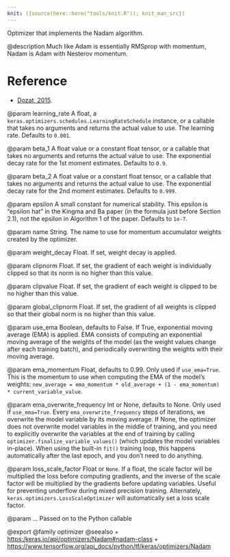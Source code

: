 ```yaml
---
knit: ({source(here::here("tools/knit.R")); knit_man_src})
---
```

Optimizer that implements the Nadam algorithm.

@description
Much like Adam is essentially RMSprop with momentum, Nadam is Adam with
Nesterov momentum.

# Reference
- [Dozat, 2015](http://cs229.stanford.edu/proj2015/054_report.pdf).

@param learning_rate
A float, a
`keras.optimizers.schedules.LearningRateSchedule` instance, or
a callable that takes no arguments and returns the actual value to
use. The learning rate. Defaults to `0.001`.

@param beta_1
A float value or a constant float tensor, or a callable
that takes no arguments and returns the actual value to use. The
exponential decay rate for the 1st moment estimates.
Defaults to `0.9`.

@param beta_2
A float value or a constant float tensor, or a callable
that takes no arguments and returns the actual value to use. The
exponential decay rate for the 2nd moment estimates. Defaults to
`0.999`.

@param epsilon
A small constant for numerical stability. This epsilon is
"epsilon hat" in the Kingma and Ba paper (in the formula just before
Section 2.1), not the epsilon in Algorithm 1 of the paper.
Defaults to `1e-7`.

@param name
String. The name to use
for momentum accumulator weights created by
the optimizer.

@param weight_decay
Float. If set, weight decay is applied.

@param clipnorm
Float. If set, the gradient of each weight is individually
clipped so that its norm is no higher than this value.

@param clipvalue
Float. If set, the gradient of each weight is clipped to be
no higher than this value.

@param global_clipnorm
Float. If set, the gradient of all weights is clipped
so that their global norm is no higher than this value.

@param use_ema
Boolean, defaults to False. If True, exponential moving average
(EMA) is applied. EMA consists of computing an exponential moving
average of the weights of the model (as the weight values change after
each training batch), and periodically overwriting the weights with
their moving average.

@param ema_momentum
Float, defaults to 0.99. Only used if `use_ema=True`.
This is the momentum to use when computing
the EMA of the model's weights:
`new_average = ema_momentum * old_average + (1 - ema_momentum) *
current_variable_value`.

@param ema_overwrite_frequency
Int or None, defaults to None. Only used if
`use_ema=True`. Every `ema_overwrite_frequency` steps of iterations,
we overwrite the model variable by its moving average.
If None, the optimizer
does not overwrite model variables in the middle of training, and you
need to explicitly overwrite the variables at the end of training
by calling `optimizer.finalize_variable_values()`
(which updates the model
variables in-place). When using the built-in `fit()` training loop,
this happens automatically after the last epoch,
and you don't need to do anything.

@param loss_scale_factor
Float or `None`. If a float, the scale factor will
be multiplied the loss before computing gradients, and the inverse of
the scale factor will be multiplied by the gradients before updating
variables. Useful for preventing underflow during mixed precision
training. Alternately, `keras.optimizers.LossScaleOptimizer` will
automatically set a loss scale factor.

@param ...
Passed on to the Python callable

@export
@family optimizer
@seealso
+ <https:/keras.io/api/optimizers/Nadam#nadam-class>
+ <https://www.tensorflow.org/api_docs/python/tf/keras/optimizers/Nadam>

